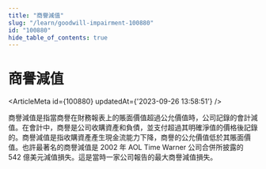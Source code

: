 ```yaml
---
title: "商譽減值"
slug: "/learn/goodwill-impairment-100880"
id: "100880"
hide_table_of_contents: true
---
```



# 商譽減值

<ArticleMeta id={100880} updatedAt={'2023-09-26 13:58:51'} />
<div className='border-solid border-b border-t-0 my-4 border-[var(--ifm-color-gray-300)]' />

商譽減值是指當商譽在財務報表上的賬面價值超過公允價值時，公司記錄的會計減值。在會計中，商譽是公司收購資產和負債，並支付超過其明確淨值的價格後記錄的。商譽減值是指收購資產產生現金流能力下降，商譽的公允價值低於其賬面價值。也許最著名的商譽減值是 2002 年 AOL Time Warner 公司合併所披露的 542 億美元減值損失。這是當時一家公司報告的最大商譽減值損失。
